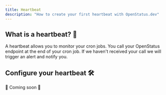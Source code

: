 ```yaml
---
title: Heartbeat
description: "How to create your first heartbeat with OpenStatus.dev"
---
```


## What is a heartbeat? 💓

A heartbeat allows you to monitor your cron jobs. You call your OpenStatus
endpoint at the end of your cron job. If we haven't received your call we will
trigger an alert and notify you.

## Configure your heartbeat 🛠

🚧 Coming soon 🚧
